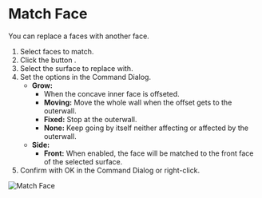 
<Reference shortcut="" command="Match Face" button="Right of Command Bar" />

# Match Face

You can replace a faces with another face.

1. Select faces to match.
2. Click the button <ButtonIcon type="button-match-face" />.
3. Select the surface to replace with.
4. Set the options in the Command Dialog.
    - **Grow:**
        - When the concave inner face is offseted.
        - **Moving:** Move the whole wall when the offset gets to the outerwall.
        - **Fixed:** Stop at the outerwall.
        - **None:** Keep going by itself neither affecting or affected by the outerwall.
    - **Side:** 
        - **Front:** When enabled, the face will be matched to the front face of the selected surface.
5. Confirm with OK in the Command Dialog or right-click.

![Match Face](/img/match-face.gif)




